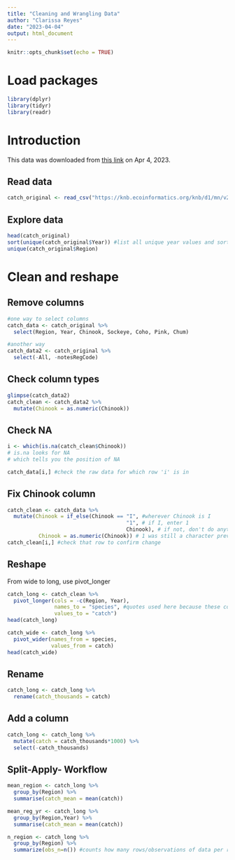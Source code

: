 ```yaml
---
title: "Cleaning and Wrangling Data"
author: "Clarissa Reyes"
date: "2023-04-04"
output: html_document
---
```


```r
knitr::opts_chunk$set(echo = TRUE)
```

# Load packages
```r
library(dplyr)
library(tidyr)
library(readr)
```

# Introduction
This data was downloaded from [this link](https://knb.ecoinformatics.org/view/df35b.304.2) on Apr 4, 2023.

## Read data
```r
catch_original <- read_csv("https://knb.ecoinformatics.org/knb/d1/mn/v2/object/df35b.302.1") 
```

## Explore data

```r
head(catch_original)
sort(unique(catch_original$Year)) #list all unique year values and sort
unique(catch_original$Region)

```

# Clean and reshape

## Remove columns 

```r
#one way to select columns
catch_data <- catch_original %>% 
  select(Region, Year, Chinook, Sockeye, Coho, Pink, Chum)

#another way
catch_data2 <- catch_original %>% 
  select(-All, -notesRegCode)
```

## Check column types

```r
glimpse(catch_data2)
catch_clean <- catch_data2 %>% 
  mutate(Chinook = as.numeric(Chinook))
```

## Check NA
```r
i <- which(is.na(catch_clean$Chinook))
# is.na looks for NA  
# which tells you the position of NA

catch_data[i,] #check the raw data for which row 'i' is in
```

## Fix Chinook column
```r

catch_clean <- catch_data %>% 
  mutate(Chinook = if_else(Chinook == "I", #wherever Chinook is I
                                      "1", # if I, enter 1
                                      Chinook), # if not, don't do anything
          Chinook = as.numeric(Chinook)) # 1 was still a character previously, so this ensures numeric 
catch_clean[i,] #check that row to confirm change
```

## Reshape
From wide to long, use pivot_longer
```r
catch_long <- catch_clean %>% 
  pivot_longer(cols = -c(Region, Year),
               names_to = "species", #quotes used here because these cols do not exist yet
               values_to = "catch")
head(catch_long)

catch_wide <- catch_long %>% 
  pivot_wider(names_from = species,
              values_from = catch)
head(catch_wide)
```
## Rename
```r
catch_long <- catch_long %>% 
  rename(catch_thousands = catch)
```

## Add a column
```r
catch_long <- catch_long %>% 
  mutate(catch = catch_thousands*1000) %>% 
  select(-catch_thousands)
```

## Split-Apply- Workflow
```r
mean_region <- catch_long %>% 
  group_by(Region) %>% 
  summarise(catch_mean = mean(catch))

mean_reg_yr <- catch_long %>% 
  group_by(Region,Year) %>% 
  summarise(catch_mean = mean(catch))

n_region <- catch_long %>% 
  group_by(Region) %>% 
  summarize(obs_n=n()) #counts how many rows/observations of data per region



```

